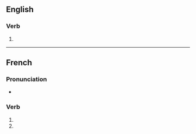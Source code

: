 {{also|complexifiés}}

==English==

===Verb===
{{head|en|verb form}}

# {{en-third-person singular of|complexify}}

----

==French==

===Pronunciation===
* {{homophones|fr|complexifie|complexifient}}

===Verb===
{{head|fr|verb form}}

# {{inflection of|fr|complexifier||2|s|pres|indc}}
# {{inflection of|fr|complexifier||2|s|pres|subj}}
